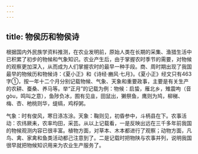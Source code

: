 ```yaml
---
---
---
```

title: 物侯历和物侯诗
---



根据国内外民族学资料推测，在农业发明前，原始人类在长期的采集、渔猎生活中已积累了初步的物候和气象知识。农业产生后，由于掌握农时季节的需要，对物候的观察更加深入，从而成为人们掌握农时的最早一种手段。商、周时期出现了我国最早的物候历和物候诗：《夏小正》和《诗经·豳风·七月》。《夏小正》经文只有463字①，按一年十二个月分别记载物候、气象、天象和重要政事，主要是有关生产的农耕、蚕桑、养马等。举“正月”的记载为例：物候：启蛰，雁北乡，雉震呴（音gòu，鸣叫之意），鱼陟负冰，囿有见韭，田鼠出，獭祭鱼，鹰则为鸠，柳稊、梅、杏、杝桃则华，缇缟，鸡桴粥。

气象：时有俊风，寒日涤冻涂。天象：鞠则见，初昏参中，斗柄县在下。农事活动：农纬厥耒，农率均田，采芸。从以上记载看，一是反映出远在三千多年前我国的物候观测内容已很丰富。植物方面，对草本、木本都进行了观察；动物方面，凡鸟、禽、家禽和鱼类活动都己注意到了。二是记载时把物陕与农事并列，说明我国很早就把物候知识用来为农业生产服务了。